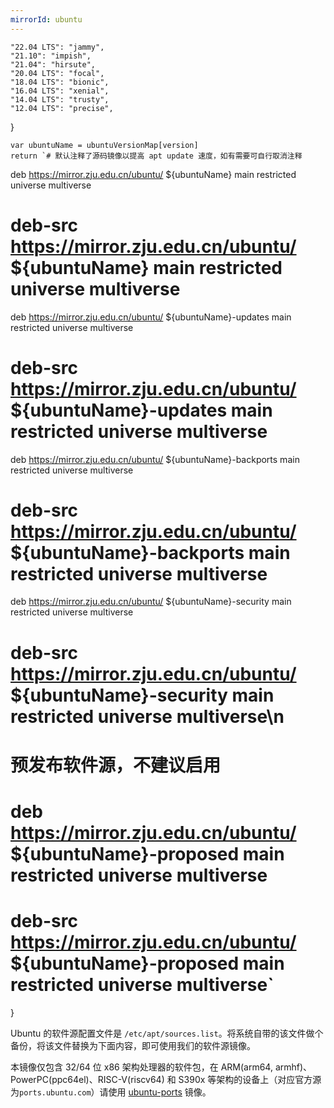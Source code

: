 ```yaml
---
mirrorId: ubuntu
---
```



    "22.04 LTS": "jammy",
    "21.10": "impish",
    "21.04": "hirsute",
    "20.04 LTS": "focal",
    "18.04 LTS": "bionic",
    "16.04 LTS": "xenial",
    "14.04 LTS": "trusty",
    "12.04 LTS": "precise",
}

    var ubuntuName = ubuntuVersionMap[version]
    return `# 默认注释了源码镜像以提高 apt update 速度，如有需要可自行取消注释
deb https://mirror.zju.edu.cn/ubuntu/ ${ubuntuName} main restricted universe multiverse
# deb-src https://mirror.zju.edu.cn/ubuntu/ ${ubuntuName} main restricted universe multiverse
deb https://mirror.zju.edu.cn/ubuntu/ ${ubuntuName}-updates main restricted universe multiverse
# deb-src https://mirror.zju.edu.cn/ubuntu/ ${ubuntuName}-updates main restricted universe multiverse
deb https://mirror.zju.edu.cn/ubuntu/ ${ubuntuName}-backports main restricted universe multiverse
# deb-src https://mirror.zju.edu.cn/ubuntu/ ${ubuntuName}-backports main restricted universe multiverse
deb https://mirror.zju.edu.cn/ubuntu/ ${ubuntuName}-security main restricted universe multiverse
# deb-src https://mirror.zju.edu.cn/ubuntu/ ${ubuntuName}-security main restricted universe multiverse\n
# 预发布软件源，不建议启用
# deb https://mirror.zju.edu.cn/ubuntu/ ${ubuntuName}-proposed main restricted universe multiverse
# deb-src https://mirror.zju.edu.cn/ubuntu/ ${ubuntuName}-proposed main restricted universe multiverse`
}


Ubuntu 的软件源配置文件是 `/etc/apt/sources.list`。将系统自带的该文件做个备份，将该文件替换为下面内容，即可使用我们的软件源镜像。

<ConfigGenerator promptString="请选择您的 Ubuntu 版本：" versionList={Object.keys(ubuntuVersionMap)} defaultVersion={defaultVersion} configGen={GenUbuntuConfig} />

本镜像仅包含 32/64 位 x86 架构处理器的软件包，在 ARM(arm64, armhf)、PowerPC(ppc64el)、RISC-V(riscv64) 和 S390x 等架构的设备上（对应官方源为`ports.ubuntu.com`）请使用 [ubuntu-ports](/ubuntu-ports) 镜像。

